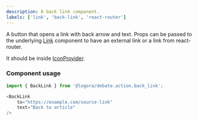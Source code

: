 ```yaml
---
description: A back link component.
labels: ['link', 'back-link', 'react-router']
---
```



A button that opens a link with back arrow and text.
Props can be passed to the underlying [Link](https://bit.cloud/logora/debate/action/link) component to have an external link or a link from react-router.

It should be inside [IconProvider](https://bit.cloud/logora/debate/icons/icon_provider).


### Component usage

```js
import { BackLink } from '@logora/debate.action.back_link';
```

```js
<BackLink
    to="https://example.com/source-link"
    text="Back to article"
/>
```